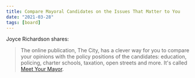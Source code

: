 ```yaml
---
title: Compare Mayoral Candidates on the Issues That Matter to You
date: "2021-03-28"
tags: [board]
---
```


Joyce Richardson shares:

> The online publication, The City, has a clever way for you to compare your opinions with the policy positions of the candidates: education, policing, charter schools, taxation, open streets and more. It's called [Meet Your Mayor](https://www.thecity.nyc/22330081/meet-your-mayor-nyc).
